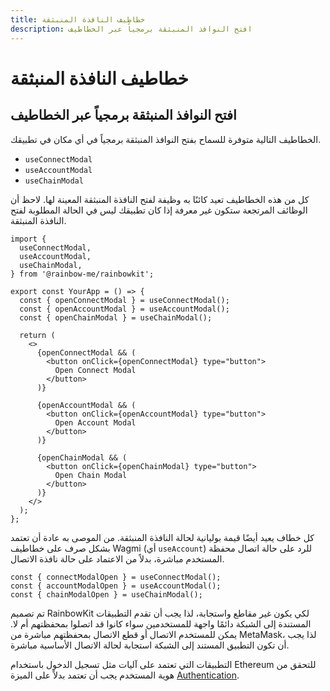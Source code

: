 ```yaml
---
title: خطاطيف النافذة المنبثقة
description: افتح النوافذ المنبثقة برمجياً عبر الخطاطيف
---
```


# خطاطيف النافذة المنبثقة

## افتح النوافذ المنبثقة برمجياً عبر الخطاطيف

الخطاطيف التالية متوفرة للسماح بفتح النوافذ المنبثقة برمجياً في أي مكان في تطبيقك.

- `useConnectModal`
- `useAccountModal`
- `useChainModal`

كل من هذه الخطاطيف تعيد كائنًا به وظيفة لفتح النافذة المنبثقة المعينة لها. لاحظ أن الوظائف المرتجعة ستكون غير معرفة إذا كان تطبيقك ليس في الحالة المطلوبة لفتح النافذة المنبثقة.

```tsx
import {
  useConnectModal,
  useAccountModal,
  useChainModal,
} from '@rainbow-me/rainbowkit';

export const YourApp = () => {
  const { openConnectModal } = useConnectModal();
  const { openAccountModal } = useAccountModal();
  const { openChainModal } = useChainModal();

  return (
    <>
      {openConnectModal && (
        <button onClick={openConnectModal} type="button">
          Open Connect Modal
        </button>
      )}

      {openAccountModal && (
        <button onClick={openAccountModal} type="button">
          Open Account Modal
        </button>
      )}

      {openChainModal && (
        <button onClick={openChainModal} type="button">
          Open Chain Modal
        </button>
      )}
    </>
  );
};
```

كل خطاف يعيد أيضًا قيمة بوليانية لحالة النافذة المنبثقة. من الموصى به عادة أن تعتمد بشكل صرف على خطاطيف Wagmi (أي `useAccount`) للرد على حالة اتصال محفظة المستخدم مباشرة، بدلاً من الاعتماد على حالة نافذة الاتصال.

```tsx
const { connectModalOpen } = useConnectModal();
const { accountModalOpen } = useAccountModal();
const { chainModalOpen } = useChainModal();
```

تم تصميم RainbowKit لكي يكون غير مقاطع واستجابة، لذا يجب أن تقدم التطبيقات المستندة إلى الشبكة دائمًا واجهة للمستخدمين سواء كانوا قد اتصلوا بمحفظتهم أم لا. يمكن للمستخدم الاتصال أو قطع الاتصال بمحفظتهم مباشرة من MetaMask، لذا يجب أن تكون التطبيق المستند إلى الشبكة استجابة لحالة الاتصال الأساسية مباشرة.

التطبيقات التي تعتمد على آليات مثل تسجيل الدخول باستخدام Ethereum للتحقق من هوية المستخدم يجب أن تعتمد بدلاً على الميزة [Authentication](/docs/authentication).
